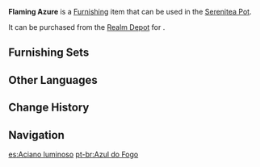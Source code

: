 {{Furnishing Infobox
|id             = 372470
|image          = Item Flaming Azure.png
|category       = Landform
|subcategory    = Shrub
|quality        = 3
|adeptal_energy = 20
|load           = 50
|reduced_load   = 50
|description    = A bioluminescent plant in a very pale shade of azure that forever remains a bud, almost never blooming. They can be found in the forest and in the wilderness, occasionally accompanied by other bright flowers, and also bred in the [[Pardis Dhyai]] laboratories.<br />The luminescent material extracted from these plants can be kept for a long time, but the yield is very low. The scholars seem to be planning to improve this breed and cultivate it on a large scale.
|mention        = 
|blueprint      = 
|source1        = [[Realm Depot]]
}}
'''Flaming Azure''' is a [[Furnishing]] item that can be used in the [[Serenitea Pot]].

It can be purchased from the [[Realm Depot]] for {{Item|Realm Currency|30|x=80}}.

==Furnishing Sets==
{{Craft Usage}}

==Other Languages==
{{Other Languages
|default_hidden = 1
|en      = Flaming Azure
|zhs     = 「延烧的晴蓝」
|zhs_rm  = "Yánshāo de Qínglán"
|zht     = 「延燒的晴藍」
|zht_rm  = "Yánshāo de Qínglán"
|ja      = 「燃え広がる青藍」
|ja_rm   = "Moehirugaru Seiran"
|ko      = 「피어오르는 푸르름」
|ko_rm   = "Pieooreuneun Pureureum"
|es      = Aciano luminoso
|fr      = Azur flamboyant
|ru      = Пламенеющая лазурь
|th      = "เปลวเพลิงสีฟ้าคราม"
|th_rm   = 
|vi      = Ánh Xanh Bao Phủ
|de      = „Flammendes Azurblau“
|id      = Cahaya Biru Menyala
|pt      = Azul do Fogo
|tr      = Mavi Alev
|it      = Azzurro fiammeggiante
}}

==Change History==
{{Change History|3.2}}

==Navigation==
{{Furnishing Navbox|exterior}}

[[es:Aciano luminoso]]
[[pt-br:Azul do Fogo]]